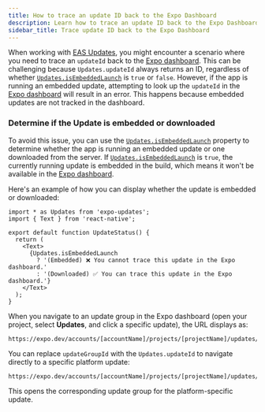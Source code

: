 ```yaml
---
title: How to trace an update ID back to the Expo Dashboard
description: Learn how to trace an update ID back to the Expo Dashboard when using EAS Update and expo-updates library.
sidebar_title: Trace update ID back to the Expo Dashboard
---
```


When working with [EAS Updates](/eas-update/introduction/), you might encounter a scenario where you need to trace an `updateId` back to the [Expo dashboard](https://expo.dev/accounts/[account]). This can be challenging because `Updates.updateId` always returns an ID, regardless of whether [`Updates.isEmbeddedLaunch`](/versions/latest/sdk/updates/#updatesisembeddedlaunch) is `true` or `false`. However, if the app is running an embedded update, attempting to look up the `updateId` in the [Expo dashboard](https://expo.dev/accounts/[account]) will result in an error. This happens because embedded updates are not tracked in the dashboard.

### Determine if the Update is embedded or downloaded

To avoid this issue, you can use the [`Updates.isEmbeddedLaunch`](/versions/latest/sdk/updates/#updatesisembeddedlaunch) property to determine whether the app is running an embedded update or one downloaded from the server. If [`Updates.isEmbeddedLaunch`](/versions/latest/sdk/updates/#updatesisembeddedlaunch) is `true`, the currently running update is embedded in the build, which means it won't be available in the [Expo dashboard](https://expo.dev/accounts/[account]).

Here's an example of how you can display whether the update is embedded or downloaded:

```tsx UpdateStatus.tsx
import * as Updates from 'expo-updates';
import { Text } from 'react-native';

export default function UpdateStatus() {
  return (
    <Text>
      {Updates.isEmbeddedLaunch
        ? '(Embedded) ❌ You cannot trace this update in the Expo dashboard.'
        : '(Downloaded) ✅ You can trace this update in the Expo dashboard.'}
    </Text>
  );
}
```

When you navigate to an update group in the Expo dashboard (open your project, select **Updates**, and click a specific update), the URL displays as:

```text
https://expo.dev/accounts/[accountName]/projects/[projectName]/updates/[updateGroupId]
```

You can replace `updateGroupId` with the `Updates.updateId` to navigate directly to a specific platform update:

```text
https://expo.dev/accounts/[accountName]/projects/[projectName]/updates/[updateId]
```

This opens the corresponding update group for the platform-specific update.

